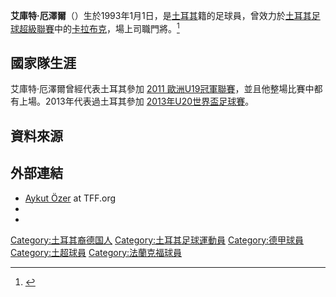 {{Infobox football biography
| name           = 艾庫特·厄澤爾<br/>Aykut Özer
| image          = Austria U21 vs. Turkey U21 20131114 (091).jpg
| caption        = 攝於2013年
| fullname       = Aykut Özer
| birth_date     = {{birth date and age|1993|1|1|df=y}}
| birth_place    = [[德國|德國]][[哈瑙|哈瑙]]
| height         = {{convert|1.89|m|ftin|0|abbr=on}}
| position       = [[守門員|門將]]
| currentclub    = [[幸運薛達|幸運薛達]]
| clubnumber     = 21
| youthyears1    = 1999–2002 
| youthclubs1    = [[TSV_哈瑙|TSV 哈瑙]] 
| youthyears2    = 2002–2011 
| youthclubs2    = [[法兰克福足球俱乐部|法蘭克福]] 
| years1         = 2011–2014     
| clubs1         = [[法兰克福足球俱乐部|法蘭克福二隊]]   
| caps1          = 36
| goals1         = 0
| years2         = 2011–2014     
| clubs2         = [[法兰克福足球俱乐部|法蘭克福]]                         
| caps2          = 1  
| goals2         = 0 
| years3         = 2014–2017
| clubs3         = [[卡拉布克|卡拉布克]]                       
| caps3          = 1
| goals3         = 0 
| years4         = 2017–
| clubs4         = [[幸運薛達|幸運薛達]]                       
| caps4          = 0
| goals4         = 0
| nationalyears1 = 2010
| nationalteam1  = [[土耳其國家U17足球隊|土耳其U17]]
| nationalcaps1  = 12
| nationalgoals1 = 0
| nationalyears2 = 2010–2011
| nationalteam2  = [[土耳其國家青年足球隊|土耳其U18]]
| nationalcaps2  = 4
| nationalgoals2 = 0
| nationalyears3 = 2011–2012
| nationalteam3  = [[土耳其國家U19足球隊|土耳其U19]]
| nationalcaps3  = 3
| nationalgoals3 = 0
| nationalyears4 = 2013
| nationalteam4  = [[土耳其國家U20足球隊|土耳其U20]]
| nationalcaps4  = 9
| nationalgoals4 = 0
| nationalyears5 = 2013–2014
| nationalteam5  = [[土耳其國家U21足球隊|土耳其U21]]
| nationalcaps5  = 6
| nationalgoals5 = 0
| pcupdate       = 2014年10月18日 
| ntupdate       = 2013年11月21日
}} 

'''艾庫特·厄澤爾'''（{{Lang-tr|Aykut Özer}}）生於1993年1月1日，是[[土耳其|土耳其]]籍的足球員，曾效力於[[土耳其足球超級聯賽|土耳其足球超級聯賽]]中的[[卡拉布克|卡拉布克]]，場上司職門將。<ref>{{cite web | url = http://www.kicker.de/news/fussball/bundesliga/vereine/1-bundesliga/2012-13/eintracht-frankfurt-32/65862/spieler_oezer-aykut.html | title = Özer, Aykut | language = de | publisher = kicker.de | accessdate = 18 May 2013}}</ref>

== 國家隊生涯 ==
艾庫特·厄澤爾曾經代表土耳其參加 [[2011_歐洲U19冠軍聯賽|2011 歐洲U19冠軍聯賽]]，並且他整場比賽中都有上場。2013年代表過土耳其參加 [[2013年U20世界盃足球賽|2013年U20世界盃足球賽]]。

== 資料來源 ==
{{Reflist}}

== 外部連結 ==
* [http://www.tff.org/Default.aspx?pageId=526&kisiId=1307573 Aykut Özer] at TFF.org
* {{UEFA player|250016872}}
* {{FIFA player|369308}}

{{DEFAULTSORT: Özer, Aykut}}
[[Category:土耳其裔德国人|Category:土耳其裔德国人]]
[[Category:土耳其足球運動員|Category:土耳其足球運動員]]
[[Category:德甲球員|Category:德甲球員]]
[[Category:土超球員|Category:土超球員]]
[[Category:法蘭克福球員|Category:法蘭克福球員]]